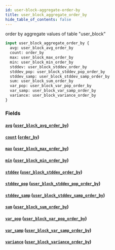 ```yaml
---
id: user-block-aggregate-order-by
title: user_block_aggregate_order_by
hide_table_of_contents: false
---
```


order by aggregate values of table "user_block"

```graphql
input user_block_aggregate_order_by {
  avg: user_block_avg_order_by
  count: order_by
  max: user_block_max_order_by
  min: user_block_min_order_by
  stddev: user_block_stddev_order_by
  stddev_pop: user_block_stddev_pop_order_by
  stddev_samp: user_block_stddev_samp_order_by
  sum: user_block_sum_order_by
  var_pop: user_block_var_pop_order_by
  var_samp: user_block_var_samp_order_by
  variance: user_block_variance_order_by
}
```

### Fields

#### [`avg`](#) ([`user_block_avg_order_by`](../inputs/user-block-avg-order-by))

#### [`count`](#) ([`order_by`](../enums/order-by))

#### [`max`](#) ([`user_block_max_order_by`](../inputs/user-block-max-order-by))

#### [`min`](#) ([`user_block_min_order_by`](../inputs/user-block-min-order-by))

#### [`stddev`](#) ([`user_block_stddev_order_by`](../inputs/user-block-stddev-order-by))

#### [`stddev_pop`](#) ([`user_block_stddev_pop_order_by`](../inputs/user-block-stddev-pop-order-by))

#### [`stddev_samp`](#) ([`user_block_stddev_samp_order_by`](../inputs/user-block-stddev-samp-order-by))

#### [`sum`](#) ([`user_block_sum_order_by`](../inputs/user-block-sum-order-by))

#### [`var_pop`](#) ([`user_block_var_pop_order_by`](../inputs/user-block-var-pop-order-by))

#### [`var_samp`](#) ([`user_block_var_samp_order_by`](../inputs/user-block-var-samp-order-by))

#### [`variance`](#) ([`user_block_variance_order_by`](../inputs/user-block-variance-order-by))
